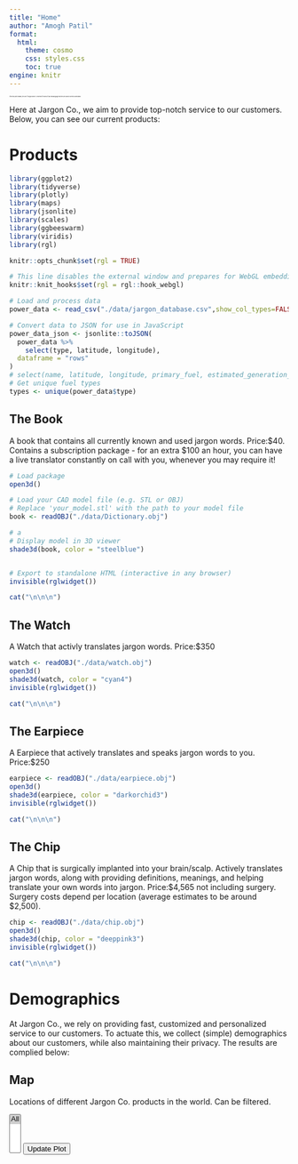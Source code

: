 ```yaml
---
title: "Home"
author: "Amogh Patil"
format:
  html:
    theme: cosmo
    css: styles.css
    toc: true
engine: knitr
---
```

<div style="font-size:2px;">
(from this point onward, the use of "jargon words" is reserved for words of any kind/language that the user cannot currently understand)
</div>


Here at Jargon Co., we aim to provide top-notch service to our customers. Below, you can see our current products:

# Products
```r
library(ggplot2)
library(tidyverse)
library(plotly)
library(maps)
library(jsonlite)
library(scales)
library(ggbeeswarm)
library(viridis)
library(rgl)

knitr::opts_chunk$set(rgl = TRUE)

# This line disables the external window and prepares for WebGL embedding
knitr::knit_hooks$set(rgl = rgl::hook_webgl)

```

```r
# Load and process data
power_data <- read_csv("./data/jargon_database.csv",show_col_types=FALSE)

# Convert data to JSON for use in JavaScript
power_data_json <- jsonlite::toJSON(
  power_data %>% 
    select(type, latitude, longitude),
  dataframe = "rows"
)
# select(name, latitude, longitude, primary_fuel, estimated_generation_gwh_2017),
# Get unique fuel types
types <- unique(power_data$type)
```

## The Book
A book that contains all currently known and used jargon words.
Price:$40. 
Contains a subscription package - for an extra $100 an hour, you can have a live translator constantly on call with you, whenever you may require it!

```r
# Load package
open3d()

# Load your CAD model file (e.g. STL or OBJ)
# Replace 'your_model.stl' with the path to your model file
book <- readOBJ("./data/Dictionary.obj")

# a
# Display model in 3D viewer
shade3d(book, color = "steelblue")


# Export to standalone HTML (interactive in any browser)
invisible(rglwidget())

cat("\n\n\n")

```  

## The Watch
A Watch that activly translates jargon words. 
Price:$350


```r
watch <- readOBJ("./data/watch.obj")
open3d()
shade3d(watch, color = "cyan4")
invisible(rglwidget())

cat("\n\n\n")

```

## The Earpiece
A Earpiece that actively translates and speaks jargon words to you. 
Price:$250


```r
earpiece <- readOBJ("./data/earpiece.obj")
open3d()
shade3d(earpiece, color = "darkorchid3")
invisible(rglwidget())

cat("\n\n\n")

```

## The Chip
A Chip that is surgically implanted into your brain/scalp. Actively translates jargon words, along with providing definitions, meanings, and helping translate your own words into jargon. 
Price:$4,565 not including surgery. 
Surgery costs depend per location (average estimates to be around $2,500).

```r
chip <- readOBJ("./data/chip.obj")
open3d()
shade3d(chip, color = "deeppink3")
invisible(rglwidget())

cat("\n\n\n")

```

# Demographics

At Jargon Co., we rely on providing fast, customized and personalized service to our customers. To actuate this, we collect (simple) demographics about our customers, while also maintaining their privacy. The results are complied below:

## Map

Locations of different Jargon Co. products in the world. Can be filtered.

<script src="https://cdn.plot.ly/plotly-latest.min.js"></script>
<script>
// Load the data
var powerData = null;
document.addEventListener('DOMContentLoaded', function() {
  powerData = `r power_data_json`;  // Access data after processing
  updatePlot();
});

// Function to filter data
function filterData(selectedFuels) {
  /* var threshold = percentile(powerData.map(d => d.estimated_generation_gwh_2017), 1 - parseInt(percentage, 10) / 100);
  console.log("Threshold:", threshold);
  console.log("Before length", powerData.length); */
  return powerData.filter(d => 
     (selectedFuels.includes('All') || selectedFuels.includes(d.type))
  );
}

// Function to calculate percentile
/*function percentile(arr, p) {
  if (arr.length === 0) return 0;
  arr = arr.filter(val => val !== null && !isNaN(val));
  arr = arr.sort((a, b) => a - b);
  const index = p * (arr.length - 1);
  const lower = Math.floor(index);
  const upper = lower + 1;
  const weight = index % 1;
  if (upper >= arr.length) return arr[lower];
  return arr[lower] * (1 - weight) + arr[upper] * weight;
}*/

var layout = {
  title: 'Product sales across world',
  geo: {
    showland: true,
    showcountries: true,
    showocean: true,
    oceancolor: 'lightblue',
    projection: {type: 'natural earth'}
  }
};
  
// Function to create plot with data length check
function createPlot(data) {
  console.log("After length",data.length)
  var trace = {
    // Your trace definition using data (ensure filtered data)
    type: 'scattergeo',
    mode: 'markers',
    lon: data.map(d => d.longitude),
    lat: data.map(d => d.latitude),
    text: data.map(d => d.type + '<br>'),
    marker: {
      size: 1,
      opacity: 0.8,
      color: data.map(d => d.primary_fuel),
      colorscale: 'Viridis'
    }
  };
  Plotly.newPlot('plotly-div', [trace], layout);
}

// Update plot with filtered data check
function updatePlot() {
  if (powerData) {
    //var percentage = document.getElementById('percentage').value;
    var fuelTypes = Array.from(document.getElementById('types').selectedOptions).map(option => option.value);

    var filteredData = filterData(fuelTypes);
    createPlot(filteredData);
  }
}

// Initial plot render
document.addEventListener('DOMContentLoaded', function() {
  updatePlot();
});

// Add event listener to percentage input (optional, already in previous code)
//document.getElementById("percentage").addEventListener("change", updatePlot);
</script>

<!-- <input type="number" id="percentage" value="10" min="0" max="100"> -->
<select id="types" multiple>
  <option value="All" selected>All</option>
  `r paste0("<option value='", types, "'>", types, "</option>", collapse = "\n")`
</select>
<button onclick="updatePlot()">Update Plot</button>
<div id="plotly-div"></div>






